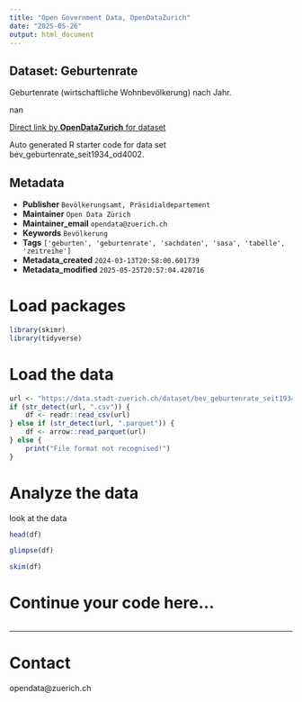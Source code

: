 ```yaml
---
title: "Open Government Data, OpenDataZurich"
date: "2025-05-26"
output: html_document
---
```


## Dataset: Geburtenrate


Geburtenrate (wirtschaftliche Wohnbevölkerung) nach Jahr.


nan

[Direct link by **OpenDataZurich** for dataset](https://data.stadt-zuerich.ch/dataset/bev_geburtenrate_seit1934_od4002)

Auto generated R starter code for data set bev_geburtenrate_seit1934_od4002.

## Metadata

- **Publisher** `Bevölkerungsamt, Präsidialdepartement`
- **Maintainer** `Open Data Zürich`
- **Maintainer_email** `opendata@zuerich.ch`
- **Keywords** `Bevölk­erung`
- **Tags** `['geburten', 'geburtenrate', 'sachdaten', 'sasa', 'tabelle', 'zeitreihe']`
- **Metadata_created** `2024-03-13T20:58:00.601739`
- **Metadata_modified** `2025-05-25T20:57:04.420716`


# Load packages

```r
library(skimr)
library(tidyverse)
```

# Load the data

```r
url <- "https://data.stadt-zuerich.ch/dataset/bev_geburtenrate_seit1934_od4002/download/BEV400OD4002.csv"
if (str_detect(url, ".csv")) {
    df <- readr::read_csv(url)
} else if (str_detect(url, ".parquet")) {
    df <- arrow::read_parquet(url)
} else {
    print("File format not recognised!")
}
```

# Analyze the data

look at the data
```r
head(df)
```

```r
glimpse(df)
```

```r
skim(df)
```

# Continue your code here...

```r

```

------------------------------------------------------------------------

# Contact

opendata@zuerich.ch
